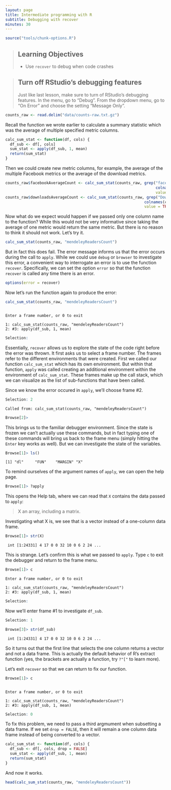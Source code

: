 ```yaml
---
layout: page
title: Intermediate programming with R
subtitle: Debugging with recover
minutes: 30
---
```


```r
source("tools/chunk-options.R")
```

> ## Learning Objectives {.objectives}
> *  Use `recover` to debug when code crashes


> ## Turn off RStudio's debugging features {.callout}
>
> Just like last lesson, make sure to turn of RStudio's debugging features.
> In the menu, go to "Debug".
> From the dropdown menu, go to "On Error" and choose the setting "Message Only".


```r
counts_raw <- read.delim("data/counts-raw.txt.gz")
```

Recall the function we wrote earlier to calculate a summary statistic which was the average of multiple specified metric columns.

```r
calc_sum_stat <- function(df, cols) {
  df_sub <- df[, cols]
  sum_stat <- apply(df_sub, 1, mean)
  return(sum_stat)
}
```

Then we could create new metric columns, for example, the average of the multiple Facebook metrics or the average of the download metrics.

```r
counts_raw$facebookAverageCount <- calc_sum_stat(counts_raw, grep("facebook",
                                                                  colnames(counts_raw),
                                                                  value = TRUE))
counts_raw$downloadsAverageCount <- calc_sum_stat(counts_raw, grep("Downloads",
                                                             colnames(counts_raw),
                                                             value = TRUE))
```

Now what do we expect would happen if we passed only one column name to the function?
While this would not be very informative since taking the average of one metric would return the same metric.
But there is no reason to think it should not work.
Let's try it.

```r
calc_sum_stat(counts_raw, "mendeleyReadersCount")
```

But in fact this does fail.
The error message informs us that the error occurs during the call to `apply`.
While we could use `debug` or `browser` to investigate this error, a convenient way to interrogate an error is to use the function `recover`.
Specifically, we can set the option `error` so that the function `recover` is called any time there is an error.

```r
options(error = recover)
```

Now let's run the function again to produce the error:

```r
calc_sum_stat(counts_raw, "mendeleyReadersCount")
```
~~~ {.output}

Enter a frame number, or 0 to exit   

1: calc_sum_stat(counts_raw, "mendeleyReadersCount")
2: #3: apply(df_sub, 1, mean)

~~~
~~~ {.r}
Selection:
~~~

Essentially, `recover` allows us to explore the state of the code right before the error was thrown.
It first asks us to select a frame number.
The frames refer to the different environments that were created.
First we called our function `calc_sum_stat` which has its own environment.
But within that function, `apply` was called creating an additional environment within the environment of `calc_sum_stat`.
These frames make up the call stack, which we can visualize as the list of sub-functions that have been called.

Since we know the error occured in `apply`, we'll choose frame #2.

~~~ {.r}
Selection: 2
~~~
~~~ {.output}
Called from: calc_sum_stat(counts_raw, "mendeleyReadersCount")
~~~
~~~ {.r}
Browse[2]> 
~~~

This brings us to the familiar debugger environment.
Since the state is frozen we can't actually use these commands, but in fact typing one of these commands will bring us back to the frame menu (simply hitting the `Enter` key works as well).
But we can investigate the state of the variables.

~~~ {.r}
Browse[1]> ls()
~~~
~~~ {.output}
[1] "dl"     "FUN"    "MARGIN" "X"  
~~~

To remind ourselves of the argument names of `apply`, we can open the help page.

~~~ {.r}
Browse[1]> ?apply
~~~

This opens the Help tab, where we can read that `X` contains the data passed to `apply`:

> X	an array, including a matrix.

Investigating what X is, we see that is a vector instead of a one-column data frame.

~~~ {.r}
Browse[1]> str(X)
~~~
~~~ {.output}
 int [1:24331] 4 17 0 0 32 10 0 6 2 24 ... 
~~~

This is strange.
Let's confirm this is what we passed to `apply`.
Type `c` to exit the debugger and return to the frame menu.

~~~ {.r}
Browse[1]> c
~~~
~~~ {.output}
Enter a frame number, or 0 to exit   

1: calc_sum_stat(counts_raw, "mendeleyReadersCount")
2: #3: apply(df_sub, 1, mean)
~~~
~~~ {.r}
Selection:
~~~

Now we'll enter frame #1 to investigate `df_sub`.

~~~ {.r}
Selection: 1
~~~
~~~ {.r}
Browse[3]> str(df_sub)
~~~
~~~ {.output}
 int [1:24331] 4 17 0 0 32 10 0 6 2 24 ... 
~~~

So it turns out that the first line that selects the one column returns a vector and not a data frame.
This is actually the default behavior of R's extract function (yes, the brackets are actually a function, try `?"["` to learn more).

Let's exit `recover` so that we can return to fix our function.

~~~ {.r}
Browse[1]> c
~~~
~~~ {.output}

Enter a frame number, or 0 to exit   

1: calc_sum_stat(counts_raw, "mendeleyReadersCount")
2: #3: apply(df_sub, 1, mean)

~~~
~~~ {.r}
Selection: 0
~~~

To fix this problem, we need to pass a third argmument when subsetting a data frame.
If we set `drop = FALSE`, then it will remain a one column data frame instead of being converted to a vector.

```r
calc_sum_stat <- function(df, cols) {
  df_sub <- df[, cols, drop = FALSE]
  sum_stat <- apply(df_sub, 1, mean)
  return(sum_stat)
}
```

And now it works.

```r
head(calc_sum_stat(counts_raw, "mendeleyReadersCount"))
```
